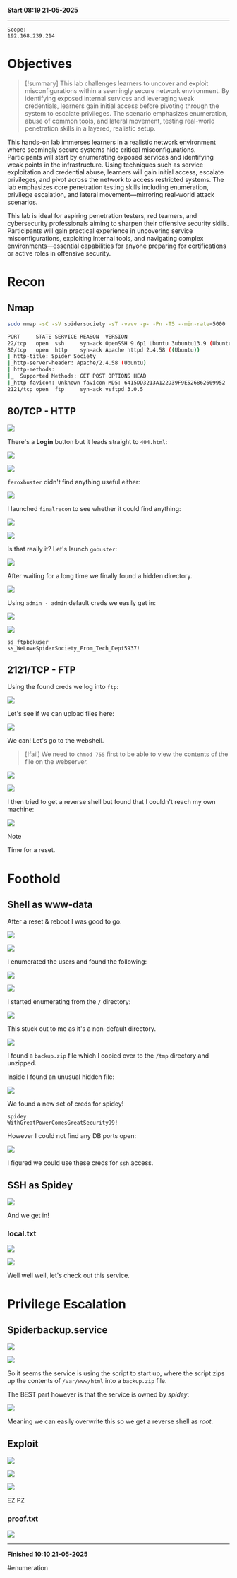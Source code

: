 **Start 08:19 21-05-2025**

---
```
Scope:
192.168.239.214
```

# Objectives

>[!summary]
>This lab challenges learners to uncover and exploit misconfigurations within a seemingly secure network environment. By identifying exposed internal services and leveraging weak credentials, learners gain initial access before pivoting through the system to escalate privileges. The scenario emphasizes enumeration, abuse of common tools, and lateral movement, testing real-world penetration skills in a layered, realistic setup.

This hands-on lab immerses learners in a realistic network environment where seemingly secure systems hide critical misconfigurations. Participants will start by enumerating exposed services and identifying weak points in the infrastructure. Using techniques such as service exploitation and credential abuse, learners will gain initial access, escalate privileges, and pivot across the network to access restricted systems. The lab emphasizes core penetration testing skills including enumeration, privilege escalation, and lateral movement—mirroring real-world attack scenarios.

This lab is ideal for aspiring penetration testers, red teamers, and cybersecurity professionals aiming to sharpen their offensive security skills. Participants will gain practical experience in uncovering service misconfigurations, exploiting internal tools, and navigating complex environments—essential capabilities for anyone preparing for certifications or active roles in offensive security.
# Recon
## Nmap

```bash
sudo nmap -sC -sV spidersociety -sT -vvvv -p- -Pn -T5 --min-rate=5000

PORT     STATE SERVICE REASON  VERSION
22/tcp   open  ssh     syn-ack OpenSSH 9.6p1 Ubuntu 3ubuntu13.9 (Ubuntu Linux; protocol 2.0)
80/tcp   open  http    syn-ack Apache httpd 2.4.58 ((Ubuntu))
|_http-title: Spider Society
|_http-server-header: Apache/2.4.58 (Ubuntu)
| http-methods: 
|_  Supported Methods: GET POST OPTIONS HEAD
|_http-favicon: Unknown favicon MD5: 6415DD3213A122D39F9E526862609952
2121/tcp open  ftp     syn-ack vsftpd 3.0.5
```

## 80/TCP - HTTP

![](../../../assets/4146d6fa4fc8662cc226a85474e468ab.png)

There's a **Login** button but it leads straight to `404.html`:

![](../../../assets/48e23324dd9ded6693fcba38fd5ca8f0.png)

![](../../../assets/2be28ec98744b59dd42be96299f566e5.png)

`feroxbuster` didn't find anything useful either:

![](../../../assets/41657d114c954ea1457a44acf95ea6de.png)

I launched `finalrecon` to see whether it could find anything:

![](../../../assets/a14dc18586fdb8e45a11ea59dfb51feb.png)

![](../../../assets/41e0714c21ed93ff41a2ff092efa6166.png)

Is that really it? Let's launch `gobuster`:

![](../../../assets/9a6e16093126c92d81029291cb056dee.png)

After waiting for a long time we finally found a hidden directory.

![](../../../assets/d5a9d8c775f9a65e747cf52871b7c392.png)

Using `admin - admin` default creds we easily get in:

![](../../../assets/f596dbf7fffd79455740871eb2cdf4cd.png)

![](../../../assets/e1eee5736acf98fa1013dd681df189cc.png)

```
ss_ftpbckuser
ss_WeLoveSpiderSociety_From_Tech_Dept5937!
```

## 2121/TCP - FTP

Using the found creds we log into `ftp`:

![](../../../assets/3f603089c07b9ce41260d2c6c4990634.png)

Let's see if we can upload files here:

![](../../../assets/af44f1d2f7f1c5d072864f0a2fb6bca1.png)

We can! Let's go to the webshell.

>[!fail]
>We need to `chmod 755` first to be able to view the contents of the file on the webserver.

![](../../../assets/a1d3b5e662bb5441b52bcb123e482076.png)

![](../../../assets/e0cdb9c963ee9decd238cc73a7b21421.png)

I then tried to get a reverse shell but found that I couldn't reach my own machine:

![](../../../assets/b563a239dc73be2fa361f2a73936471b.png)

>[!note]
>Time for a reset.

# Foothold
## Shell as www-data

After a reset & reboot I was good to go.

![](../../../assets/64211f5d9a5cbf182eafa32843a30030.png)

![](../../../assets/eef0d03b7dc0791b15885e25942dfa5c.png)

I enumerated the users and found the following:

![](../../../assets/ea85bec30b22bd24f8142d191915b6e5.png)

![](../../../assets/526d27ff75ae86dd36a0440f06e7445c.png)

I started enumerating from the `/` directory:

![](../../../assets/66e927ac3d2a7d188030cd246deaac4e.png)

This stuck out to me as it's a non-default directory.

![](../../../assets/0f6bfecb6f2bbfa73e69f594a33ae4d2.png)

I found a `backup.zip` file which I copied over to the `/tmp` directory and unzipped.

Inside I found an unusual hidden file:

![](../../../assets/1f65817c45c6b5d4a2c7fb00351eb914.png)

We found a new set of creds for spidey!

```
spidey
WithGreatPowerComesGreatSecurity99!
```

However I could not find any DB ports open:

![](../../../assets/d40b97593fd5abe34dc9eb4a7b873dce.png)

I figured we could use these creds for `ssh` access.

## SSH as Spidey

![](../../../assets/9341d94e39960b79e245c17e09636705.png)

And we get in!

### local.txt

![](../../../assets/ef6240346ae861fcaa34684f05360a94.png)

![](../../../assets/cbdcdf39a1129009026e86bd0f13b925.png)

Well well well, let's check out this service.

# Privilege Escalation
## Spiderbackup.service

![](../../../assets/b086c0c1397bf8ab0f9bec7fc28c1c9f.png)

![](../../../assets/739d76c65219bc46332c1c5f844e66f1.png)

So it seems the service is using the script to start up, where the script zips up the contents of `/var/www/html` into a `backup.zip` file.

The BEST part however is that the service is owned by *spidey*:

![](../../../assets/1acee85fa615e5dd7bfb1f9f69824958.png)

Meaning we can easily overwrite this so we get a reverse shell as *root*.

## Exploit

![](../../../assets/c4112b77b449a7f0130b6fd7b19e4916.png)

![](../../../assets/2b54fcb145a3e5b7fad033633701b875.png)

![](../../../assets/258de079fe3238c978182e1d7a3a7207.png)

EZ PZ

### proof.txt

![](../../../assets/6b03303f0a19a44570b356f0377a43ae.png)

---

**Finished 10:10 21-05-2025**

[^Links]: [[OSCP Prep]]

#enumeration 